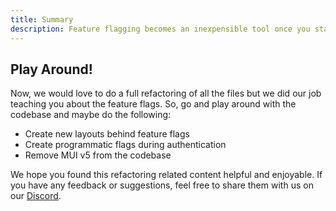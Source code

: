 ```yaml
---
title: Summary
description: Feature flagging becomes an inexpensible tool once you start using it
---
```


## Play Around!

Now, we would love to do a full refactoring of all the files but we did our job teaching you about the feature flags. So, go and play around with the codebase and maybe do the following:

- Create new layouts behind feature flags
- Create programmatic flags during authentication
- Remove MUI v5 from the codebase

We hope you found this refactoring related content helpful and enjoyable. If you have any feedback or suggestions, feel free to share them with us on our [Discord](https://discord.gg/DWAVqksVtx).
